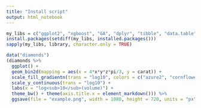---
title: "Install script"
output: html_notebook
---

```{r}
my_libs = c("ggplot2", "xgboost", "GA", "dplyr", "tibble", "data.table", "ggtext")
install.packages(setdiff(my_libs, installed.packages()))
sapply(my_libs, library, character.only = TRUE)
```

```{r}
data("diamonds")
(diamonds %>% 
  ggplot() +
  geom_bin2d(mapping = aes(x = 4*x*y*z*pi/3, y = carat)) +
  scale_fill_gradientn(trans = "log10", colors = c("azure2", "cornflowerblue", "blue", "navy"), name = "Amount\nof cases") +
  scale_y_continuous(trans = "log10") +
  labs(x = "log<sub>10</sub>(volume)") +
  theme_bw() + theme(axis.title.x = element_markdown())) %>% 
  ggsave(file = "example.png", width = 1080, height = 720, units = "px", scale = 1.5)
```



